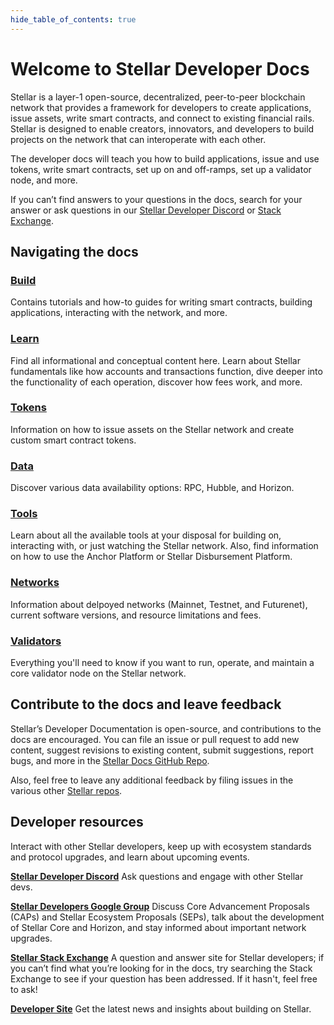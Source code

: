 ```yaml
---
hide_table_of_contents: true
---
```



# Welcome to Stellar Developer Docs

Stellar is a layer-1 open-source, decentralized, peer-to-peer blockchain network that provides a framework for developers to create applications, issue assets, write smart contracts, and connect to existing financial rails. Stellar is designed to enable creators, innovators, and developers to build projects on the network that can interoperate with each other.

The developer docs will teach you how to build applications, issue and use tokens, write smart contracts, set up on and off-ramps, set up a validator node, and more.

If you can’t find answers to your questions in the docs, search for your answer or ask questions in our [Stellar Developer Discord](https://discord.gg/stellardev) or [Stack Exchange](https://stellar.stackexchange.com/).

<WayfindingBoxes />

## Navigating the docs

### [Build](/docs/build)

Contains tutorials and how-to guides for writing smart contracts, building applications, interacting with the network, and more.

### [Learn](/docs/learn/fundamentals)

Find all informational and conceptual content here. Learn about Stellar fundamentals like how accounts and transactions function, dive deeper into the functionality of each operation, discover how fees work, and more.

### [Tokens](/docs/tokens)

Information on how to issue assets on the Stellar network and create custom smart contract tokens.

### [Data](/docs/data)

Discover various data availability options: RPC, Hubble, and Horizon.

### [Tools](/docs/tools)

Learn about all the available tools at your disposal for building on, interacting with, or just watching the Stellar network. Also, find information on how to use the Anchor Platform or Stellar Disbursement Platform.

### [Networks](/docs/networks)

Information about delpoyed networks (Mainnet, Testnet, and Futurenet), current software versions, and resource limitations and fees.

### [Validators](/docs/validators)

Everything you'll need to know if you want to run, operate, and maintain a core validator node on the Stellar network.

## Contribute to the docs and leave feedback

Stellar’s Developer Documentation is open-source, and contributions to the docs are encouraged. You can file an issue or pull request to add new content, suggest revisions to existing content, submit suggestions, report bugs, and more in the [Stellar Docs GitHub Repo](https://github.com/stellar/stellar-docs).

Also, feel free to leave any additional feedback by filing issues in the various other [Stellar repos](https://github.com/stellar).

## Developer resources

Interact with other Stellar developers, keep up with ecosystem standards and protocol upgrades, and learn about upcoming events.

[**Stellar Developer Discord**](https://discord.gg/st7Mxd58BV) Ask questions and engage with other Stellar devs.

[**Stellar Developers Google Group**](https://groups.google.com/g/stellar-dev) Discuss Core Advancement Proposals (CAPs) and Stellar Ecosystem Proposals (SEPs), talk about the development of Stellar Core and Horizon, and stay informed about important network upgrades.

[**Stellar Stack Exchange**](https://stellar.stackexchange.com/) A question and answer site for Stellar developers; if you can’t find what you’re looking for in the docs, try searching the Stack Exchange to see if your question has been addressed. If it hasn't, feel free to ask!

[**Developer Site**](https://stellar.org/developers) Get the latest news and insights about building on Stellar.
